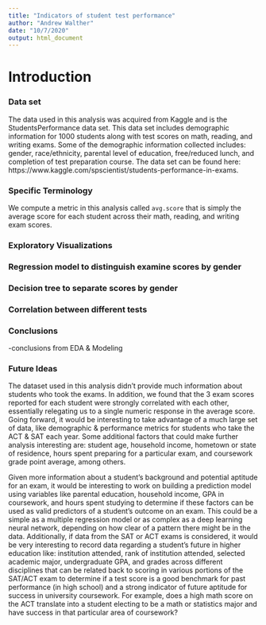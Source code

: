 ```yaml
---
title: "Indicators of student test performance"
author: "Andrew Walther"
date: "10/7/2020"
output: html_document
---
```


Introduction
============


### Data set

The data used in this analysis was acquired from Kaggle and is the StudentsPerformance data set. This data set includes demographic information for 1000 students along with test scores on math, reading, and writing exams. Some of the demographic information collected includes: gender, race/ethnicity, parental level of education, free/reduced lunch, and completion of test preparation course. The data set can be found here: https://www.kaggle.com/spscientist/students-performance-in-exams.


### Specific Terminology

We compute a metric in this analysis called `avg.score` that is simply the average score for each student across their math, reading, and writing exam scores.


### Exploratory Visualizations


### Regression model to distinguish examine scores by gender


### Decision tree to separate scores by gender


### Correlation between different tests


### Conclusions

-conclusions from EDA & Modeling


### Future Ideas

The dataset used in this analysis didn’t provide much information about students who took the exams. In addition, we found that the 3 exam scores reported for each student were strongly correlated with each other, essentially relegating us to a single numeric response in the average score. Going forward, it would be interesting to take advantage of a much large set of data, like demographic & performance metrics for students who take the ACT & SAT each year. Some additional factors that could make further analysis interesting are: student age, household income, hometown or state of residence, hours spent preparing for a particular exam, and coursework grade point average, among others.  

Given more information about a student’s background and potential aptitude for an exam, it would be interesting to work on building a prediction model using variables like parental education, household income, GPA in coursework, and hours spent studying to determine if these factors can be used as valid predictors of a student’s outcome on an exam. This could be a simple as a multiple regression model or as complex as a deep learning neural network, depending on how clear of a pattern there might be in the data. Additionally, if data from the SAT or ACT exams is considered, it would be very interesting to record data regarding a student’s future in higher education like: institution attended, rank of institution attended, selected academic major, undergraduate GPA, and grades across different disciplines that can be related back to scoring in various portions of the SAT/ACT exam to determine if a test score is a good benchmark for past performance (in high school) and a strong indicator of future aptitude for success in university coursework. For example, does a high math score on the ACT translate into a student electing to be a math or statistics major and have success in that particular area of coursework?